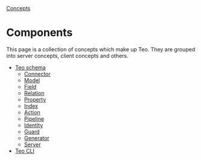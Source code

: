 <div className="breadcrumbs">
  <span className="breadcrumb">
    <a href="/concepts">Concepts</a>
  </span>
</div>

# Components

This page is a collection of concepts which make up Teo. They are grouped
into server concepts, client concepts and others.

- [Teo schema](/concepts/components/teo-schema)
  - [Connector](/concepts/components/teo-schema/connector)
  - [Model](/concepts/components/teo-schema/model)
  - [Field](/concepts/components/teo-schema/field)
  - [Relation](/concepts/components/teo-schema/relation)
  - [Property](/concepts/components/teo-schema/property)
  - [Index](/concepts/components/teo-schema/index-concept)
  - [Action](/concepts/components/teo-schema/action)
  - [Pipeline](/concepts/components/teo-schema/pipeline)
  - [Identity](/concepts/components/teo-schema/identity)
  - [Guard](/concepts/components/teo-schema/guard)
  - [Generator](/concepts/components/teo-schema/generator)
  - [Server](/concepts/components/teo-schema/server)
- [Teo CLI](/concepts/components/teo-cli)

